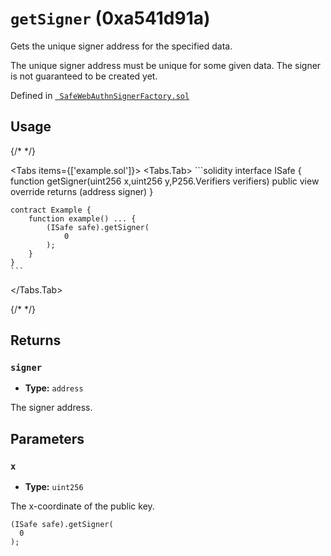 

<LegacyCallout />

# `getSigner` (0xa541d91a)



Gets the unique signer address for the specified data.

The unique signer address must be unique for some given data. The signer is not
guaranteed to be created yet.




Defined in [` SafeWebAuthnSignerFactory.sol`](https://github.com/safe-global/safe-modules/tree/passkey/v0.2.1/modules/passkey/contracts/SafeWebAuthnSignerFactory.sol#L35)


## Usage

{/* <!-- vale off --> */}

<Tabs items={['example.sol']}>
  <Tabs.Tab>
    ```solidity
    interface ISafe {
        function getSigner(uint256 x,uint256 y,P256.Verifiers verifiers) public view override returns (address signer)
    }

    contract Example {
        function example() ... {
            (ISafe safe).getSigner(
                0
            );
        }
    }
    ```
  </Tabs.Tab>
</Tabs>

{/* <!-- vale on --> */}

## Returns

### `signer`

  - **Type:** `address`

  The signer address.




## Parameters

### `x`

  - **Type:** `uint256`

  The x-coordinate of the public key.

  ```solidity focus=2
  (ISafe safe).getSigner(
    0
  );
  ```





